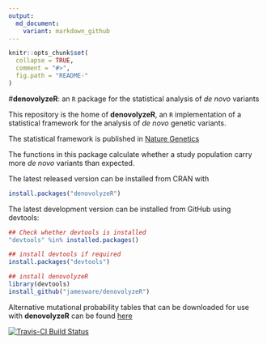 ```yaml
---
output:
  md_document:
    variant: markdown_github
---
```


<!-- README.md is generated from README.Rmd. Please edit that file -->

```r
knitr::opts_chunk$set(
  collapse = TRUE,
  comment = "#>",
  fig.path = "README-"
)
```

#**denovolyzeR**: an `R` package for the statistical analysis of *de novo* variants

This repository is the home of **denovolyzeR**, an `R` implementation of a statistical framework for the analysis of *de novo* genetic variants.

The statistical framework is published in [Nature Genetics](http://www.nature.com/doifinder/10.1038/ng.3050)

The functions in this package calculate whether a study population carry more *de novo* variants than expected.

The latest released version can be installed from CRAN with

```r
install.packages("denovolyzeR")
```

The latest development version can be installed from GitHub using devtools:

```r
## Check whether devtools is installed
"devtools" %in% installed.packages()

## install devtools if required
install.packages("devtools")

## install denovolyzeR
library(devtools)
install_github("jamesware/denovolyzeR")
```


Alternative mutational probability tables that can be downloaded for use with **denovolyzeR** can be found [here](/alternativeProbabilityTables/)


[![Travis-CI Build Status](https://travis-ci.org/jamesware/denovolyzeR.png?branch=master)](https://travis-ci.org/jamesware/denovolyzeR)

